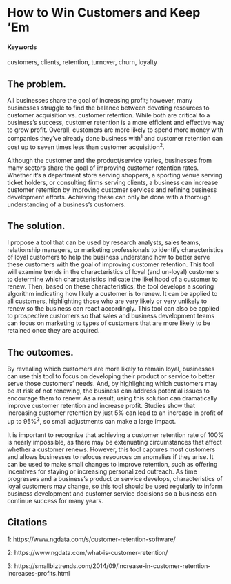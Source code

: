 # How to Win Customers and Keep 'Em {#customer-retention}

#### Keywords

customers, clients, retention, turnover, churn, loyalty

## The problem.

All businesses share the goal of increasing profit; however, many businesses struggle to find the balance between devoting resources to customer acquisition vs. customer retention. While both are critical to a business’s success, customer retention is a more efficient and effective way to grow profit. Overall, customers are more likely to spend more money with companies they’ve already done business with^1^ and customer retention can cost up to seven times less than customer acquisition^2^. 

Although the customer and the product/service varies, businesses from many sectors share the goal of improving customer retention rates. Whether it’s a department store serving shoppers, a sporting venue serving ticket holders, or consulting firms serving clients, a business can increase customer retention by improving customer services and refining business development efforts. Achieving these can only be done with a thorough understanding of a business’s customers.


## The solution.

I propose a tool that can be used by research analysts, sales teams, relationship managers, or marketing professionals to identify characteristics of loyal customers to help the business understand how to better serve these customers with the goal of improving customer retention. This tool will examine trends in the characteristics of loyal (and un-loyal) customers to determine which characteristics indicate the likelihood of a customer to renew. Then, based on these characteristics, the tool develops a scoring algorithm indicating how likely a customer is to renew. It can be applied to all customers, highlighting those who are very likely or very unlikely to renew so the business can react accordingly. This tool can also be applied to prospective customers so that sales and business development teams can focus on marketing to types of customers that are more likely to be retained once they are acquired.

## The outcomes.

By revealing which customers are more likely to remain loyal, businesses can use this tool to focus on developing their product or service to better serve those customers’ needs. And, by highlighting which customers may be at risk of not renewing, the business can address potential issues to encourage them to renew. As a result, using this solution can dramatically improve customer retention and increase profit. Studies show that increasing customer retention by just 5% can lead to an increase in profit of up to 95%^3^, so small adjustments can make a large impact.

It is important to recognize that achieving a customer retention rate of 100% is nearly impossible, as there may be extenuating circumstances that affect whether a customer renews. However, this tool captures most customers and allows businesses to refocus resources on anomalies if they arise. It can be used to make small changes to improve retention, such as offering incentives for staying or increasing personalized outreach. As time progresses and a business’s product or service develops, characteristics of loyal customers may change, so this tool should be used regularly to inform business development and customer service decisions so a business can continue success for many years.


## Citations
1: https://www.ngdata.com/s/customer-retention-software/

2: https://www.ngdata.com/what-is-customer-retention/

3: https://smallbiztrends.com/2014/09/increase-in-customer-retention-increases-profits.html
